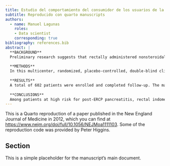 ```yaml
---
title: Estudio del comportamiento del consumidor de los usuarios de la app de compra de viveres a domicilio Instacart
subtitle: Reproducido con quarto manuscripts
authors:
  - name: Manuel Lagunas
    roles:
    - Data scientist
    corresponding: true
bibliography: references.bib
abstract: |
  **BACKGROUND**
  Preliminary research suggests that rectally administered nonsteroidal antiinflammatory drugs may reduce the incidence of pancreatitis after endoscopic retrograde cholangiopancreatography (ERCP).
  
  **METHODS**
  In this multicenter, randomized, placebo-controlled, double-blind clinical trial, we assigned patients at elevated risk for post-ERCP pancreatitis to receive a single dose of rectal indomethacin or placebo immediately after ERCP. Patients were determined to be at high risk on the basis of validated patient- and procedure-related risk factors. The primary outcome was post-ERCP pancreatitis, which was defined as new upper abdominal pain, an elevation in pancreatic enzymes to at least three times the upper limit of the normal range 24 hours after the procedure, and hospitalization for at least 2 nights.
  
  **RESULTS**
  A total of 602 patients were enrolled and completed follow-up. The majority of patients (82%) had a clinical suspicion of sphincter of Oddi dysfunction. Post-ERCP pancreatitis developed in 27 of 295 patients (9.2%) in the indomethacin group and in 52 of 307 patients (16.9%) in the placebo group (P=0.005). Moderate-to-severe pancreatitis developed in 13 patients (4.4%) in the indomethacin group and in 27 patients (8.8%) in the placebo group (P=0.03).
  
  **CONCLUSIONS**
  Among patients at high risk for post-ERCP pancreatitis, rectal indomethacin significantly reduced the incidence of the condition. (Funded by the National Institutes of Health; ClinicalTrials.gov number, NCT00820612. opens in new tab.)
---
```


::: callout-important
This is a Quarto reproduction of a paper published in the New England Journal of Medicine in 2012, which you can find at <https://www.nejm.org/doi/full/10.1056/NEJMoa1111103>.
Some of the reproduction code was provided by Peter Higgins.
:::

## Section
This is a simple placeholder for the manuscript's main document.
